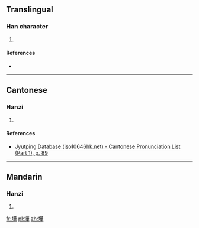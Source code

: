 ==Translingual==

===Han character===
{{Han char|rn=32|rad=土|as=12|sn=15|four=|canj=土廿一十 (GTMJ)}}

# {{defn|Han|sort=土12}}

====References====
* {{Han ref|kx=0239.241|hdz=10486.020|uh=58B7|ud=22711}}

----

==Cantonese==

===Hanzi===
{{yue-hanzi|jyut=[[jip6]]|y=yip6}}

# {{defn|lang=yue|sort=土12}}

====References====
*[http://www.iso10646hk.net/jp/document/download.jsp Jyutping Database (iso10646hk.net) - Cantonese Pronunciation List (Part 1), p. 89]

----

==Mandarin==

===Hanzi===
{{cmn-hanzi|pin=[[yè]] ([[ye4]]), [[ào]] ([[ao4]])|wg=yeh<sup>4</sup>, ao<sup>4</sup>}}

# {{defn|lang=cmn|sort=土12}}

[[fr:墷]]
[[pl:墷]]
[[zh:墷]]
